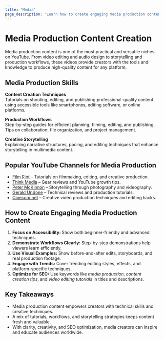 ```yaml
---
title: "Media"
page_description: "Learn how to create engaging media production content—covering video editing, audio production, storytelling, and efficient workflows."
---
```


# Media Production Content Creation

Media production content is one of the most practical and versatile niches on YouTube. From video editing and audio design to storytelling and production workflows, these videos provide creators with the tools and knowledge to produce high-quality content for any platform.

## Media Production Skills

**Content Creation Techniques**  
Tutorials on shooting, editing, and publishing professional-quality content using accessible tools like smartphones, editing software, or online platforms.  

**Production Workflows**  
Step-by-step guides for efficient planning, filming, editing, and publishing. Tips on collaboration, file organization, and project management.  

**Creative Storytelling**  
Explaining narrative structures, pacing, and editing techniques that enhance storytelling in multimedia content.  


## Popular YouTube Channels for Media Production

- [Film Riot](https://www.youtube.com/@FilmRiot) – Tutorials on filmmaking, editing, and creative production.  
- [Think Media](https://www.youtube.com/@ThinkMediaTV) – Gear reviews and YouTube growth tips.  
- [Peter McKinnon](https://www.youtube.com/@petermckinnon) – Storytelling through photography and videography.  
- [Gerald Undone](https://www.youtube.com/@GeraldUndone) – Technical reviews and production tutorials.  
- [Cinecom.net](https://www.youtube.com/@Cinecomnet) – Creative video production techniques and editing hacks.  


## How to Create Engaging Media Production Content

1. **Focus on Accessibility:** Show both beginner-friendly and advanced techniques.  
2. **Demonstrate Workflows Clearly:** Step-by-step demonstrations help viewers learn efficiently.  
3. **Use Visual Examples:** Show before-and-after edits, storyboards, and real production footage.  
4. **Engage with Trends:** Cover trending editing styles, effects, and platform-specific techniques.  
5. **Optimize for SEO:** Use keywords like *media production*, *content creation tips*, and *video editing tutorials* in titles and descriptions.  


## Key Takeaways

- Media production content empowers creators with technical skills and creative techniques.  
- A mix of tutorials, workflows, and storytelling strategies keeps content fresh and valuable.  
- With clarity, creativity, and SEO optimization, media creators can inspire and educate audiences worldwide.  
